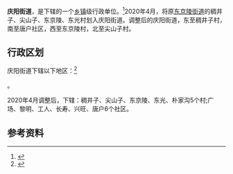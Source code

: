 {{中国乡级行政区|21/10/03/004/000
| 总面积 = 47.96平方公里
| 总人口 = 4.35万人
| 政府驻地 = 望水大街58-43号
| 电话区号 = 419
}}

'''庆阳街道'''，是{{PRC admin/fullname|21/10/03/004/000|3}}下辖的一个[[乡镇|乡镇]]级行政单位。<ref>{{PRC admin/ref sgc|{{PRC admin/parent|21/10/03/004/000}}}}</ref>2020年4月，将原[[东京陵街道|东京陵街道]]的稠井子、尖山子、东京陵、东光村划入庆阳街道。调整后的庆阳街道，东至稠井子村，南至唐户社区，西至东京陵村，北至尖山子村。

== 行政区划 ==

庆阳街道下辖以下地区：<ref>{{PRC admin/ref sgc|21/10/03/004/000}}</ref>

{{PRC admin/children|21/10/03/004/000}}。

2020年4月调整后，下辖：稠井子、尖山子、东京陵、东光、朴家沟5个村;广场、黎明、工人、长寿、兴旺、唐户6个社区。

== 参考资料 ==

{{reflist}}

{{PRC admin/navcat|21/10/03/004/000}}